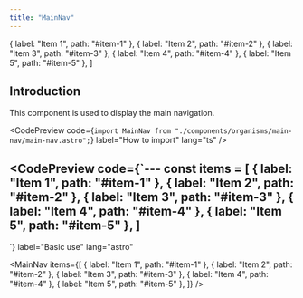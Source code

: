 ```yaml
---
title: "MainNav"
---
```


  { label: "Item 1", path: "#item-1" },
  { label: "Item 2", path: "#item-2" },
  { label: "Item 3", path: "#item-3" },
  { label: "Item 4", path: "#item-4" },
  { label: "Item 5", path: "#item-5" },
]

## Introduction

This component is used to display the main navigation.

<CodePreview
  code={`import MainNav from "./components/organisms/main-nav/main-nav.astro";`}
  label="How to import"
  lang="ts"
/>

<CodePreview
  code={`---
const items = [
    { label: "Item 1", path: "#item-1" },
    { label: "Item 2", path: "#item-2" },
    { label: "Item 3", path: "#item-3" },
    { label: "Item 4", path: "#item-4" },
    { label: "Item 5", path: "#item-5" },
]
---
<MainNav items={items} />`}
  label="Basic use"
  lang="astro"
>
  <MainNav
    items={[
      { label: "Item 1", path: "#item-1" },
      { label: "Item 2", path: "#item-2" },
      { label: "Item 3", path: "#item-3" },
      { label: "Item 4", path: "#item-4" },
      { label: "Item 5", path: "#item-5" },
    ]}
  />
</CodePreview>
